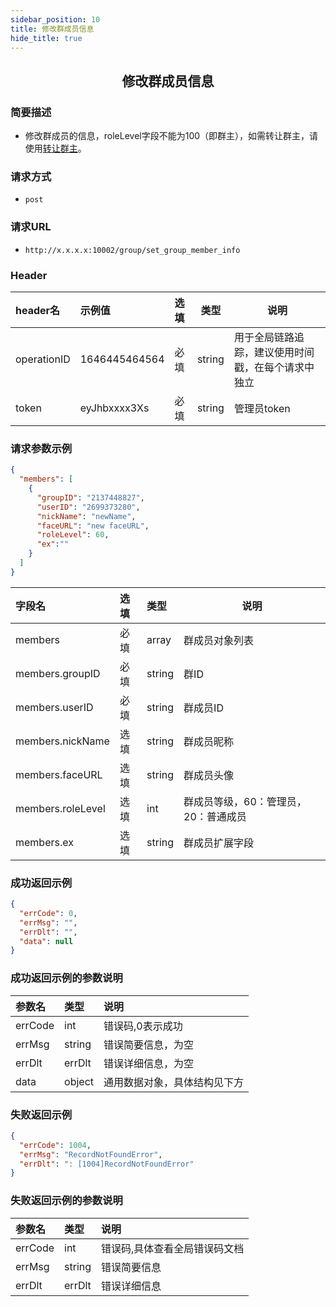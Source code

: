 ```yaml
---
sidebar_position: 10
title: 修改群成员信息
hide_title: true
---
```


<center>

## 修改群成员信息

</center>

### 简要描述
- 修改群成员的信息，roleLevel字段不能为100（即群主），如需转让群主，请使用[转让群主](docs/restapi/apis/groupManagement/transferGroup.mdx)。
### 请求方式
- `post` 
### 请求URL
- `http://x.x.x.x:10002/group/set_group_member_info` 


### Header
|header名|示例值|选填|类型|说明|
|:----    |:-------    |:--- |---|------      |
|operationID|1646445464564|必填|string|用于全局链路追踪，建议使用时间戳，在每个请求中独立|
|token|eyJhbxxxx3Xs|必填|string|管理员token|


### 请求参数示例


```json
{
  "members": [
    { 
      "groupID": "2137448827",
      "userID": "2699373280",
      "nickName": "newName",
      "faceURL": "new faceURL",
      "roleLevel": 60,
      "ex":""
    }
  ]
}
```
|字段名|选填|类型|说明|
|:----    |:-------    |:--- |---|
|members|必填|array|群成员对象列表|
|members.groupID|必填|string|群ID|
|members.userID|必填|string|群成员ID|
|members.nickName|选填|string|群成员昵称|
|members.faceURL|选填|string|群成员头像|
|members.roleLevel|选填|int|群成员等级，60：管理员，20：普通成员 |
|members.ex|选填|string|群成员扩展字段|
### 成功返回示例


```json
{
  "errCode": 0,
  "errMsg": "",
  "errDlt": "",
  "data": null
}
```
### 成功返回示例的参数说明


|参数名|类型|说明|
|:----    |:-------    |:--- |
|errCode|int|错误码,0表示成功|
|errMsg|string|错误简要信息，为空|
|errDlt|errDlt|错误详细信息，为空|
|data|object|通用数据对象，具体结构见下方|
### 失败返回示例


```json
{
  "errCode": 1004,
  "errMsg": "RecordNotFoundError",
  "errDlt": ": [1004]RecordNotFoundError"
}
```
### 失败返回示例的参数说明


|参数名|类型|说明|
|:----    |:-------    |:--- |
|errCode|int|错误码,具体查看全局错误码文档|
|errMsg|string|错误简要信息|
|errDlt|errDlt|错误详细信息|
